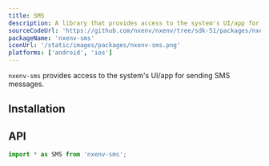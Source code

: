 ```yaml
---
title: SMS
description: A library that provides access to the system's UI/app for sending SMS messages.
sourceCodeUrl: 'https://github.com/nxenv/nxenv/tree/sdk-51/packages/nxenv-sms'
packageName: 'nxenv-sms'
iconUrl: '/static/images/packages/nxenv-sms.png'
platforms: ['android', 'ios']
---
```



`nxenv-sms` provides access to the system's UI/app for sending SMS messages.

## Installation

<APIInstallSection />

## API

```js
import * as SMS from 'nxenv-sms';
```

<APISection packageName="nxenv-sms" apiName="SMS" />
